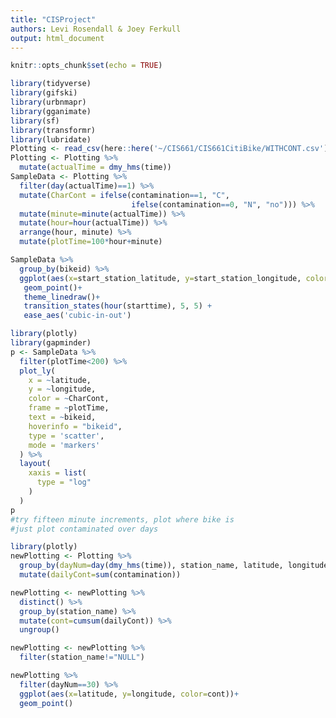 ```yaml
---
title: "CISProject"
authors: Levi Rosendall & Joey Ferkull
output: html_document
---
```


```r
knitr::opts_chunk$set(echo = TRUE)
```

```r
library(tidyverse)
library(gifski)
library(urbnmapr)
library(gganimate)
library(sf)
library(transformr)
library(lubridate)
Plotting <- read_csv(here::here('~/CIS661/CIS661CitiBike/WITHCONT.csv'))
Plotting <- Plotting %>% 
  mutate(actualTime = dmy_hms(time))
SampleData <- Plotting %>% 
  filter(day(actualTime)==1) %>% 
  mutate(CharCont = ifelse(contamination==1, "C",
                           ifelse(contamination==0, "N", "no"))) %>% 
  mutate(minute=minute(actualTime)) %>% 
  mutate(hour=hour(actualTime)) %>% 
  arrange(hour, minute) %>% 
  mutate(plotTime=100*hour+minute)
```

```r
SampleData %>% 
  group_by(bikeid) %>% 
  ggplot(aes(x=start_station_latitude, y=start_station_longitude, color=CharCont))+
   geom_point()+
   theme_linedraw()+
   transition_states(hour(starttime), 5, 5) + 
   ease_aes('cubic-in-out')
```

```r
library(plotly)
library(gapminder)
p <- SampleData %>%
  filter(plotTime<200) %>% 
  plot_ly(
    x = ~latitude, 
    y = ~longitude,
    color = ~CharCont, 
    frame = ~plotTime, 
    text = ~bikeid, 
    hoverinfo = "bikeid",
    type = 'scatter',
    mode = 'markers'
  ) %>%
  layout(
    xaxis = list(
      type = "log"
    )
  )
p
#try fifteen minute increments, plot where bike is
#just plot contaminated over days

```

```r
library(plotly)
newPlotting <- Plotting %>% 
  group_by(dayNum=day(dmy_hms(time)), station_name, latitude, longitude) %>% 
  mutate(dailyCont=sum(contamination))

newPlotting <- newPlotting %>% 
  distinct() %>% 
  group_by(station_name) %>% 
  mutate(cont=cumsum(dailyCont)) %>% 
  ungroup()

newPlotting <- newPlotting %>% 
  filter(station_name!="NULL") 

newPlotting %>% 
  filter(dayNum==30) %>% 
  ggplot(aes(x=latitude, y=longitude, color=cont))+ 
  geom_point() 

```








